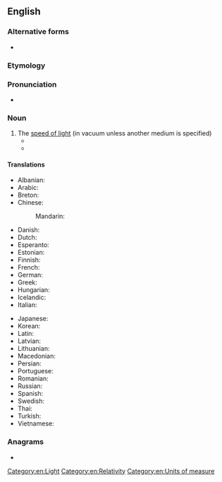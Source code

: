 {{also|light speed}}
==English==

===Alternative forms===
* {{l|en|light speed}}

===Etymology===
{{compound|en|light|speed}}

===Pronunciation===
* {{audio|en|en-us-lightspeed.ogg|Audio (US)}}

===Noun===
{{en-noun|~}}

# The [[speed of light]] (in vacuum unless another medium is specified)
#* {{quote-book|en|year=1994|author=Ursula K. Le Guin|title=A Fisherman of the Inland Sea|publisher=Victor Gollancz (UK)|year_published=1996|ISBN=0575602392|page=7|passage=If we're going to a world a hundred light-years from here at near '''lightspeed''', we spend according to our own perceptions, only a few minutes doing so and arrive only a few minutes older.}}
#* {{quote-book|en|title=Oracle And Other Stories|page=134|author=W. Strawn Douglas|year=2005|passage=He paused, then finished, “with the drive from the Linz, he can do over 500 '''lightspeeds''' to meet us.}}

====Translations====
{{trans-top|the speed of light}}
* Albanian: {{t|sq|shpejtësia e dritës}}
* Arabic: {{t|ar|سُرْعَةْ اَلضَّوْء|f}}
* Breton: {{t|br|tizh al luc'h}}
* Chinese:
*: Mandarin: {{t+|cmn|光速|tr=guāngsù|sc=Hani}}
* Danish: {{t+|da|lysets hastighed}}
* Dutch: {{t|nl|snelheid van het licht|f}}
* Esperanto: {{t|eo|lumrapido}}
* Estonian: {{t|et|valguse kiirus}}
* Finnish: {{t+|fi|valonnopeus}}
* French: {{t+|fr|vitesse de la lumière|f}}
* German: {{t+|de|Lichtgeschwindigkeit|f}}
* Greek: {{t|el|ταχύτητα του φωτός|f}}
* Hungarian: {{t+|hu|fénysebesség}}
* Icelandic: {{t+|is|ljóshraði}}
* Italian: {{t|it|velocità della luce|f}}
{{trans-mid}}
* Japanese: {{t+|ja|光速|tr=こうそく, kōsoku}}
* Korean: {{t+|ko|광속(光速)}}
* Latin: {{t|la|velocitas luminis|f}}
* Latvian: {{t|lv|gaismas ātrums}}
* Lithuanian: {{t|lt|šviesos greitis|m}}
* Macedonian: {{t|mk|брзина на светлината|f}}
* Persian: {{t|fa|سرعت نور|tr=sor'at-e nur|sc=fa-Arab}}
* Portuguese: {{t|pt|velocidade da luz|f}}
* Romanian: {{t|ro|viteza luminii|f}}
* Russian: {{t+|ru|ско́рость све́та|f}}
* Spanish: {{t+|es|velocidad de la luz|f}}
* Swedish: {{t+|sv|ljushastighet|c}}
* Thai: {{t|th|ความเร็วแสง}}
* Turkish: {{t+|tr|ışık hızı|f}}
* Vietnamese: {{t|vi|tốc độ ánh sáng}}
{{trans-bottom}}

===Anagrams===
* {{anagrams|en|a=deeghilpst|speedlight}}

[[Category:en:Light]]
[[Category:en:Relativity]]
[[Category:en:Units of measure]]